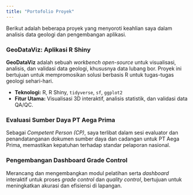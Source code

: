 ```yaml
---
title: "Portofolio Proyek"
---
```


Berikut adalah beberapa proyek yang menyoroti keahlian saya dalam analisis data geologi dan pengembangan aplikasi.

### GeoDataViz: Aplikasi R Shiny

**GeoDataViz** adalah sebuah *workbench open-source* untuk visualisasi, analisis, dan validasi data geologi, khususnya data lubang bor. Proyek ini bertujuan untuk mempromosikan solusi berbasis R untuk tugas-tugas geologi sehari-hari.

-   **Teknologi:** R, R Shiny, `tidyverse`, `sf`, `ggplot2`
-   **Fitur Utama:** Visualisasi 3D interaktif, analisis statistik, dan validasi data QA/QC.

### Evaluasi Sumber Daya PT Aega Prima

Sebagai *Competent Person (CP)*, saya terlibat dalam sesi evaluator dan penandatanganan dokumen sumber daya dan cadangan untuk PT Aega Prima, memastikan kepatuhan terhadap standar pelaporan nasional.

### Pengembangan Dashboard Grade Control

Merancang dan mengembangkan modul pelatihan serta *dashboard* interaktif untuk proses *grade control* dan *quality control*, bertujuan untuk meningkatkan akurasi dan efisiensi di lapangan.
